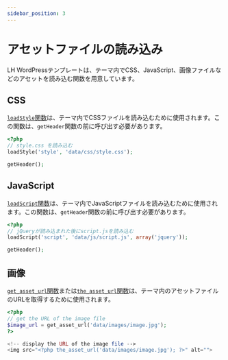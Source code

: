 ```yaml
---
sidebar_position: 3
---
```


# アセットファイルの読み込み

LH WordPressテンプレートは、テーマ内でCSS、JavaScript、画像ファイルなどのアセットを読み込む関数を用意しています。

## CSS

[`loadStyle`関数](../functions#loadstyle)は、テーマ内でCSSファイルを読み込むために使用されます。この関数は、`getHeader`関数の前に呼び出す必要があります。

```php
<?php
// style.css を読み込む
loadStyle('style', 'data/css/style.css');

getHeader();
```

## JavaScript

[`loadScript`関数](../functions#loadscript)は、テーマ内でJavaScriptファイルを読み込むために使用されます。この関数は、`getHeader`関数の前に呼び出す必要があります。

```php
<?php
// jQueryが読み込まれた後にscript.jsを読み込む
loadScript('script', 'data/js/script.js', array('jquery'));

getHeader();
```

## 画像

[`get_asset_url`関数](../functions#get_asset_url)または[`the_asset_url`関数](../functions#the_asset_url)は、テーマ内のアセットファイルのURLを取得するために使用されます。

```php
<?php
// get the URL of the image file
$image_url = get_asset_url('data/images/image.jpg');
?>

<!-- display the URL of the image file -->
<img src="<?php the_asset_url('data/images/image.jpg'); ?>" alt="">
```
